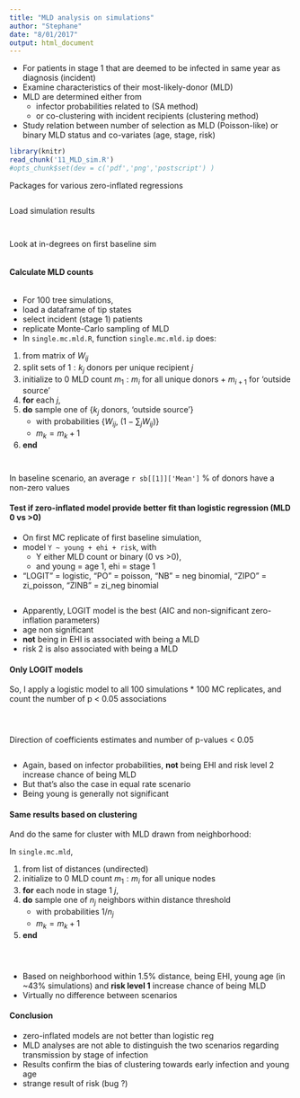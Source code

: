 ```yaml
---
title: "MLD analysis on simulations"
author: "Stephane"
date: "8/01/2017"
output: html_document
---
```


- For patients in stage 1 that are deemed to be infected in same year as diagnosis (incident)
- Examine characteristics of their most-likely-donor (MLD)
- MLD are determined either from
    + infector probabilities related to (SA method)
    + or co-clustering with incident recipients (clustering method)
- Study relation between number of selection as MLD (Poisson-like) or binary MLD status and co-variates (age, stage, risk)

```r
library(knitr)
read_chunk('11_MLD_sim.R')
#opts_chunk$set(dev = c('pdf','png','postscript') )
```

Packages for various zero-inflated regressions
```r
```

Load simulation results
```r
```

```r
```

Look at in-degrees on first baseline sim
```r
```

#### Calculate MLD counts
```r
```
- For 100 tree simulations, 
- load a dataframe of tip states
- select incident (stage 1) patients
- replicate Monte-Carlo sampling of MLD
- In `single.mc.mld.R`, function `single.mc.mld.ip` does:

1. from matrix of $W_{ij}$
2. split sets of $1:k_j$ donors per unique recipient $j$
3. initialize to 0 MLD count $m_1:m_i$ for all unique donors + $m_{i+1}$ for 'outside source' 
4. **for** each $j$,
5. **do** sample one of {$k_j$ donors, 'outside source'}
    + with probabilities {$W_{ij}$, $(1 - \sum_j{W_{ij}})$}
    + $m_k = m_k + 1$
6. **end**

```r
```

```r
```

In baseline scenario, an average `r sb[[1]]['Mean']` % of donors have a non-zero values

#### Test if zero-inflated model provide better fit than logistic regression (MLD 0 vs >0)

* On first MC replicate of first baseline simulation,
* model `Y ~ young + ehi + risk`, with 
    + Y either MLD count or binary (0 vs >0), 
    + and young = age 1, ehi = stage 1
* "LOGIT" = logistic, "PO" = poisson, "NB" = neg binomial, "ZIPO" = zi_poisson, "ZINB" = zi_neg binomial

```r
```

* Apparently, LOGIT model is the best (AIC and non-significant zero-inflation parameters)
* age non significant
* **not** being in EHI is associated with being a MLD
* risk 2 is also associated with being a MLD

#### Only LOGIT models
So, I apply a logistic model to all 100 simulations * 100 MC replicates, and count the number of p < 0.05 associations

```r
```

```r
```

```r
```

Direction of coefficients estimates and number of p-values < 0.05
```r

```

- Again, based on infector probabilities, **not** being EHI and risk level 2 increase chance of being MLD
- But that's also the case in equal rate scenario
- Being young is generally not significant

#### Same results based on clustering
And do the same for cluster with MLD drawn from neighborhood:

In `single.mc.mld`, 

1. from list of distances (undirected)
2. initialize to 0 MLD count $m_1:m_i$ for all unique nodes
3. **for** each node in stage 1 $j$,
4. **do** sample one of $n_j$ neighbors within distance threshold
    + with probabilities $1/n_j$
    + $m_k = m_k + 1$
5. **end**

```r

```


```r

```

```r

```

- Based on neighborhood within 1.5% distance, being EHI, young age (in ~43% simulations) and **risk level 1** increase chance of being MLD
- Virtually no difference between scenarios

#### Conclusion
- zero-inflated models are not better than logistic reg
- MLD analyses are not able to distinguish the two scenarios regarding transmission by stage of infection
- Results confirm the bias of clustering towards early infection and young age
- strange result of risk (bug ?)

